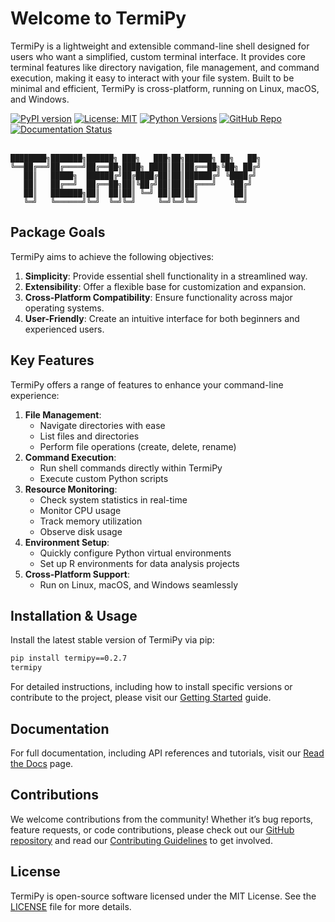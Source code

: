 # Welcome to TermiPy {.unnumbered}
TermiPy is a lightweight and extensible command-line shell designed for users who want a simplified, custom terminal interface. It provides core terminal features like directory navigation, file management, and command execution, making it easy to interact with your file system. Built to be minimal and efficient, TermiPy is cross-platform, running on Linux, macOS, and Windows.

[![PyPI version](https://badge.fury.io/py/termipy.svg)](https://badge.fury.io/py/termipy)
[![License: MIT](https://img.shields.io/badge/License-MIT-yellow.svg)](https://opensource.org/licenses/MIT)
[![Python Versions](https://img.shields.io/pypi/pyversions/termipy.svg)](https://pypi.org/project/termipy/)
[![GitHub Repo](https://img.shields.io/badge/GitHub-Repository-blue.svg)](https://github.com/yourusername/termipy)
[![Documentation Status](https://readthedocs.org/projects/termipy/badge/?version=latest)](https://termipy.readthedocs.io/en/latest/?badge=latest)
<br>
<br>

```
████████╗███████╗██████╗ ███╗   ███╗██╗██████╗ ██╗   ██╗
╚══██╔══╝██╔════╝██╔══██╗████╗ ████║██║██╔══██╗╚██╗ ██╔╝
   ██║   █████╗  ██████╔╝██╔████╔██║██║██████╔╝ ╚████╔╝ 
   ██║   ██╔══╝  ██╔══██╗██║╚██╔╝██║██║██╔═══╝   ╚██╔╝  
   ██║   ███████╗██║  ██║██║ ╚═╝ ██║██║██║        ██║   
   ╚═╝   ╚══════╝╚═╝  ╚═╝╚═╝     ╚═╝╚═╝╚═╝        ╚═╝   
```


## Package Goals

TermiPy aims to achieve the following objectives:

1. **Simplicity**: Provide essential shell functionality in a streamlined way.
2. **Extensibility**: Offer a flexible base for customization and expansion.
3. **Cross-Platform Compatibility**: Ensure functionality across major operating systems.
4. **User-Friendly**: Create an intuitive interface for both beginners and experienced users.

## Key Features

TermiPy offers a range of features to enhance your command-line experience:

1. **File Management**: 
   - Navigate directories with ease
   - List files and directories
   - Perform file operations (create, delete, rename)

2. **Command Execution**: 
   - Run shell commands directly within TermiPy
   - Execute custom Python scripts

3. **Resource Monitoring**: 
   - Check system statistics in real-time
   - Monitor CPU usage
   - Track memory utilization
   - Observe disk usage

4. **Environment Setup**: 
   - Quickly configure Python virtual environments
   - Set up R environments for data analysis projects

5. **Cross-Platform Support**: 
   - Run on Linux, macOS, and Windows seamlessly

## Installation & Usage
Install the latest stable version of TermiPy via pip:

```bash
pip install termipy==0.2.7
termipy
```

For detailed instructions, including how to install specific versions or contribute to the project, please visit our [Getting Started](getting-started.qmd) guide.

## Documentation
For full documentation, including API references and tutorials, visit our [Read the Docs](https://termipy.readthedocs.io/) page.

## Contributions
We welcome contributions from the community! Whether it's bug reports, feature requests, or code contributions, please check out our [GitHub repository](https://github.com/pr2tik1/termipy) and read our [Contributing Guidelines](../CONTRIBUTING.md) to get involved.

## License
TermiPy is open-source software licensed under the MIT License. See the [LICENSE](LICENSE) file for more details.
